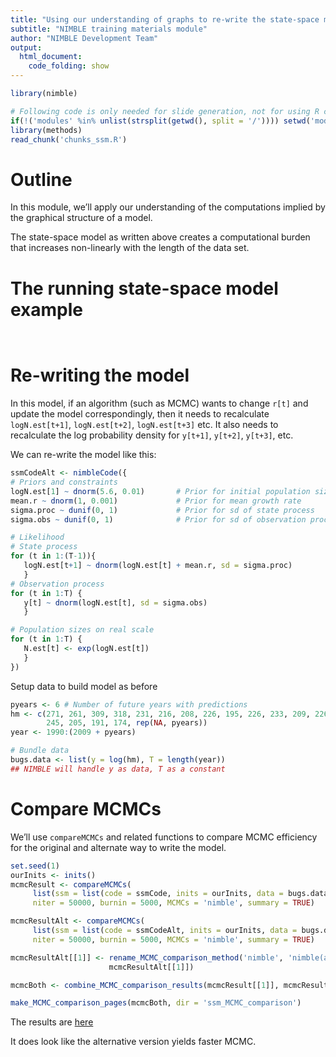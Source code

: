 ```yaml
---
title: "Using our understanding of graphs to re-write the state-space model example"
subtitle: "NIMBLE training materials module"
author: "NIMBLE Development Team"
output:
  html_document:
    code_folding: show
---
```


```r
library(nimble)
```
```r
# Following code is only needed for slide generation, not for using R code separately.
if(!('modules' %in% unlist(strsplit(getwd(), split = '/')))) setwd('modules')
library(methods)
read_chunk('chunks_ssm.R')
```
# Outline

In this module, we'll apply our understanding of the computations implied by the graphical structure of a model.

The state-space model as written above creates a computational burden that increases non-linearly with the length of the data set.

# The running state-space model example

```r
```

```r
```

# Re-writing the model

In this model, if an algorithm (such as MCMC) wants to change `r[t]` and update the model correspondingly, then it needs to recalculate `logN.est[t+1]`, `logN.est[t+2]`, `logN.est[t+3]` etc.  It also needs to recalculate the log probability density for `y[t+1]`, `y[t+2]`, `y[t+3]`, etc.

We can re-write the model like this:

```r
ssmCodeAlt <- nimbleCode({
# Priors and constraints
logN.est[1] ~ dnorm(5.6, 0.01)       # Prior for initial population size
mean.r ~ dnorm(1, 0.001)             # Prior for mean growth rate
sigma.proc ~ dunif(0, 1)             # Prior for sd of state process
sigma.obs ~ dunif(0, 1)              # Prior for sd of observation process

# Likelihood
# State process
for (t in 1:(T-1)){
   logN.est[t+1] ~ dnorm(logN.est[t] + mean.r, sd = sigma.proc)
   }
# Observation process
for (t in 1:T) {
   y[t] ~ dnorm(logN.est[t], sd = sigma.obs)
   }

# Population sizes on real scale
for (t in 1:T) {
   N.est[t] <- exp(logN.est[t])
   }
})
```

Setup data to build model as before

```r
pyears <- 6 # Number of future years with predictions
hm <- c(271, 261, 309, 318, 231, 216, 208, 226, 195, 226, 233, 209, 226, 192, 191, 225,
        245, 205, 191, 174, rep(NA, pyears))
year <- 1990:(2009 + pyears)

# Bundle data
bugs.data <- list(y = log(hm), T = length(year))
## NIMBLE will handle y as data, T as a constant
```

# Compare MCMCs

We'll use `compareMCMCs` and related functions to compare MCMC efficiency for the original and alternate way to write the model. 

```r
set.seed(1)
ourInits <- inits()
mcmcResult <- compareMCMCs(
     list(ssm = list(code = ssmCode, inits = ourInits, data = bugs.data)),
     niter = 50000, burnin = 5000, MCMCs = 'nimble', summary = TRUE)

mcmcResultAlt <- compareMCMCs(
     list(ssm = list(code = ssmCodeAlt, inits = ourInits, data = bugs.data)),
     niter = 50000, burnin = 5000, MCMCs = 'nimble', summary = TRUE)

mcmcResultAlt[[1]] <- rename_MCMC_comparison_method('nimble', 'nimble(alt)',
                      mcmcResultAlt[[1]])

mcmcBoth <- combine_MCMC_comparison_results(mcmcResult[[1]], mcmcResultAlt[[1]])

make_MCMC_comparison_pages(mcmcBoth, dir = 'ssm_MCMC_comparison')
```

The results are [here](ssm_MCMC_comparison/mcmcResults.html)

It does look like the alternative version yields faster MCMC.
